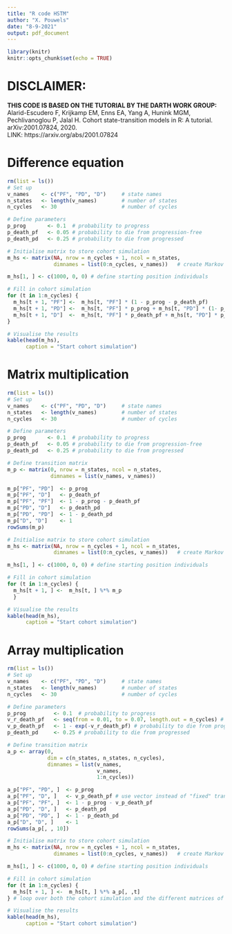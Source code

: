```yaml
---
title: "R code HSTM"
author: "X. Pouwels"
date: "8-9-2021"
output: pdf_document
---
```


```r
library(knitr)
knitr::opts_chunk$set(echo = TRUE)
```
# DISCLAIMER: 
**THIS CODE IS BASED ON THE TUTORIAL BY THE DARTH WORK GROUP:**  
Alarid-Escudero F, Krijkamp EM,  Enns EA, Yang A, Hunink MGM, Pechlivanoglou P, Jalal H. Cohort state-transition models in R: A tutorial. arXiv:2001.07824, 2020.  
LINK: https://arxiv.org/abs/2001.07824

# Difference equation
```r
rm(list = ls())
# Set up
v_names    <- c("PF", "PD", "D")     # state names
n_states   <- length(v_names)        # number of states
n_cycles   <- 30                     # number of cycles

# Define parameters
p_prog       <- 0.1  # probability to progress
p_death_pf   <- 0.05 # probability to die from progression-free
p_death_pd   <- 0.25 # probability to die from progressed 

# Initialise matrix to store cohort simulation
m_hs <- matrix(NA, nrow = n_cycles + 1, ncol = n_states, 
               dimnames = list(0:n_cycles, v_names))   # create Markov trace

m_hs[1, ] <- c(1000, 0, 0) # define starting position individuals

# Fill in cohort simulation
for (t in 1:n_cycles) {
  m_hs[t + 1, "PF"] <-  m_hs[t, "PF"] * (1 - p_prog - p_death_pf)             # calculate the prop of cohort in PF state at time t + 1
  m_hs[t + 1, "PD"] <-  m_hs[t, "PF"] * p_prog + m_hs[t, "PD"] * (1- p_death_pd)    # calculate the prop of cohort in PD state at time t + 1
  m_hs[t + 1, "D"]  <-  m_hs[t, "PF"] * p_death_pf + m_hs[t, "PD"] * p_death_pd + m_hs[t, "D"]   # calculate the prop of cohort in D state at time t + 1
} 

# Visualise the results
kable(head(m_hs),
      caption = "Start cohort simulation")
```

\newpage

# Matrix multiplication
```r
rm(list = ls())
# Set up
v_names    <- c("PF", "PD", "D")     # state names
n_states   <- length(v_names)        # number of states
n_cycles   <- 30                     # number of cycles

# Define parameters
p_prog       <- 0.1  # probability to progress
p_death_pf   <- 0.05 # probability to die from progression-free
p_death_pd   <- 0.25 # probability to die from progressed 

# Define transition matrix
m_p <- matrix(0, nrow = n_states, ncol = n_states, 
              dimnames = list(v_names, v_names))

m_p["PF", "PD"]  <- p_prog
m_p["PF", "D"]   <- p_death_pf
m_p["PF", "PF"]  <- 1 - p_prog - p_death_pf
m_p["PD", "D"]   <- p_death_pd
m_p["PD", "PD"]  <- 1 - p_death_pd
m_p["D", "D"]    <- 1
rowSums(m_p)

# Initialise matrix to store cohort simulation
m_hs <- matrix(NA, nrow = n_cycles + 1, ncol = n_states, 
               dimnames = list(0:n_cycles, v_names))   # create Markov trace

m_hs[1, ] <- c(1000, 0, 0) # define starting position individuals

# Fill in cohort simulation
for (t in 1:n_cycles) {
  m_hs[t + 1, ] <-  m_hs[t, ] %*% m_p
  } 

# Visualise the results
kable(head(m_hs),
      caption = "Start cohort simulation")
```

# Array multiplication
```r
rm(list = ls())
# Set up
v_names    <- c("PF", "PD", "D")     # state names
n_states   <- length(v_names)        # number of states
n_cycles   <- 30                     # number of cycles

# Define parameters
p_prog         <- 0.1  # probability to progress
v_r_death_pf   <- seq(from = 0.01, to = 0.07, length.out = n_cycles) # death rate from progression-free
v_p_death_pf   <- 1 - exp(-v_r_death_pf) # probability to die from progression-free
p_death_pd     <- 0.25 # probability to die from progressed 

# Define transition matrix
a_p <- array(0, 
             dim = c(n_states, n_states, n_cycles),
             dimnames = list(v_names, 
                             v_names,
                             1:n_cycles))

a_p["PF", "PD", ]  <- p_prog
a_p["PF", "D", ]   <- v_p_death_pf # use vector instead of "fixed" transition probability
a_p["PF", "PF", ]  <- 1 - p_prog - v_p_death_pf
a_p["PD", "D", ]   <- p_death_pd
a_p["PD", "PD", ]  <- 1 - p_death_pd
a_p["D", "D", ]    <- 1
rowSums(a_p[, , 10])

# Initialise matrix to store cohort simulation
m_hs <- matrix(NA, nrow = n_cycles + 1, ncol = n_states, 
               dimnames = list(0:n_cycles, v_names))   # create Markov trace

m_hs[1, ] <- c(1000, 0, 0) # define starting position individuals

# Fill in cohort simulation
for (t in 1:n_cycles) {
  m_hs[t + 1, ] <-  m_hs[t, ] %*% a_p[, ,t]
} # loop over both the cohort simulation and the different matrices of the array

# Visualise the results
kable(head(m_hs),
      caption = "Start cohort simulation")
```